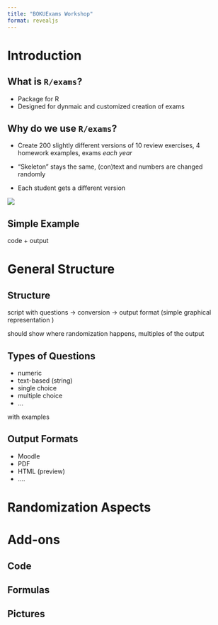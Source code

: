 ```yaml
---
title: "BOKUExams Workshop"
format: revealjs
---
```

# Introduction 

## What is `R/exams`? 

- Package for R
- Designed for dynmaic and customized creation of exams 

## Why do we use `R/exams`? 

- Create 200 slightly different versions of 10 review exercises, 4 homework examples, exams *each year* 

- "Skeleton" stays the same, (con)text and numbers are changed randomly 

- Each student gets a different version 

![](../BOKU Exams/images/graph_rexams.png)

## Simple Example 

code + output 

# General Structure 

## Structure 

script with questions -> conversion -> output format (simple graphical representation ) 

should show where randomization happens, multiples of the output 

## Types of Questions 

- numeric 
- text-based (string)
- single choice 
- multiple choice 
- ... 

with examples 

## Output Formats 

- Moodle 
- PDF 
- HTML (preview) 
- .... 


# Randomization Aspects 

# Add-ons 

## Code 

## Formulas 

## Pictures 




 
